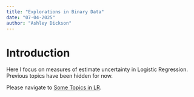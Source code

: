 ```yaml
---
title: "Explorations in Binary Data"
date: "07-04-2025"
author: "Ashley Dickson"
---
```


# Introduction
<p>
Here I focus on measures of estimate uncertainty in Logistic Regression. Previous topics have been hidden for now.
</p>

<p>
Please navigate to <a href="https://ashleymdickson.github.io/HeartFailure/uncertainty.html">Some Topics in LR</a>.
</p>